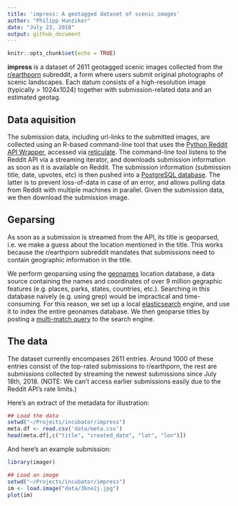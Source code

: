 ```yaml
---
title: 'impress: A geotagged dataset of scenic images'
author: "Philipp Hunziker"
date: "July 23, 2018"
output: github_document
---
```


```r
knitr::opts_chunk$set(echo = TRUE)
```

**impress** is a dataset of 2611 geotagged scenic images collected from the [r/earthporn](http://www.reddit.com/r/earthporn) subreddit, a form where users submit original photographs of scenic landscapes. Each datum consists of a high-resolution image (typically > 1024x1024) together with submission-related data and an estimated geotag. 

## Data aquisition

The submission data, including url-links to the submitted images, are collected using an R-based command-line tool that uses the [Python Reddit API Wrapper](https://praw.readthedocs.io/en/latest/), accessed via [reticulate](https://github.com/rstudio/reticulate). The command-line tool listens to the Reddit API via a streaming iterator, and downloads submission information as soon as it is available on Reddit. The submission information (submission title, date, upvotes, etc) is then pushed into a [PostgreSQL database](https://www.postgresql.org/). The latter is to prevent loss-of-data in case of an error, and allows pulling data from Reddit with multiple machines in parallel. Given the submission data, we then download the submission image.

## Geparsing

As soon as a submission is streamed from the API, its title is geoparsed, i.e. we make a guess about the location mentioned in the title. This works because the r/earthporn subreddit mandates that submissions need to contain geographic information in the title.

We perform geoparsing using the [geonames](http://www.geonames.org/) location database, a data source containing the names and coordinates of over 9 million gegraphic features (e.g. places, parks, states, countries, etc.). Searching in this database naively (e.g. using grep) would be impractical and time-consuming. For this reason, we set up a local [elasticsearch](https://www.elastic.co/) engine, and use it to index the entire geonames database. We then geoparse titles by posting a [multi-match query](https://www.elastic.co/guide/en/elasticsearch/reference/current/query-dsl-multi-match-query.html) to the search engine.  

## The data

The dataset currently encompases 2611 entries. Around 1000 of these entries consist of the top-rated submissions to r/earthporn, the rest are submissions collected by streaming the newest submissions since July 18th, 2018. (NOTE: We can't access earlier submissions easily due to the Reddit API's rate limits.)

Here's an extract of the metadata for illustration:

```r
## Load the data
setwd("~/Projects/incubator/impress")
meta.df <- read.csv('data/meta.csv')
head(meta.df[,c("title", "created_date", "lat", "lon")])
```

And here's an example submission:

```r
library(imager)

## Load an image
setwd("~/Projects/incubator/impress")
im <- load.image("data/3kne2j.jpg")
plot(im)
```












